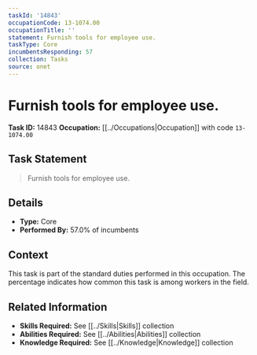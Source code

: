 ```yaml
---
taskId: '14843'
occupationCode: 13-1074.00
occupationTitle: ''
statement: Furnish tools for employee use.
taskType: Core
incumbentsResponding: 57
collection: Tasks
source: onet
---
```

# Furnish tools for employee use.

**Task ID:** 14843
**Occupation:** [[../Occupations|Occupation]] with code `13-1074.00`

## Task Statement

> Furnish tools for employee use.

## Details

- **Type:** Core
- **Performed By:** 57.0% of incumbents

## Context

This task is part of the standard duties performed in this occupation. The percentage indicates how common this task is among workers in the field.

## Related Information

- **Skills Required:** See [[../Skills|Skills]] collection
- **Abilities Required:** See [[../Abilities|Abilities]] collection
- **Knowledge Required:** See [[../Knowledge|Knowledge]] collection
